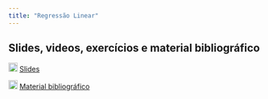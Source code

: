 ```yaml
---
title: "Regressão Linear"
---
```


## Slides, videos, exercícios e material bibliográfico

![](images/slide.png){width="18"} [Slides](modulo_regressao.qmd){target="_blank"}

![](images/e-book.png){width="18"} [Material bibliográfico](md_apresentacao.qmd){target="_blank"}
